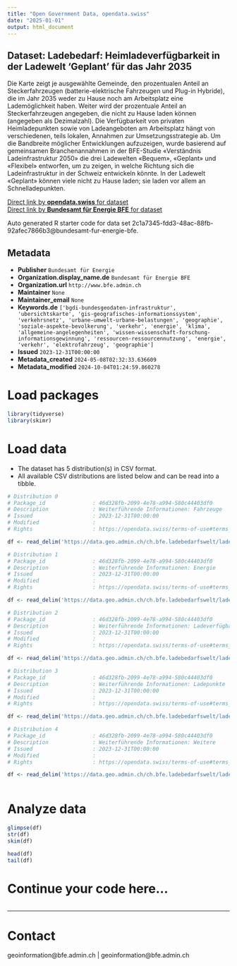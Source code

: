 ```yaml
---
title: "Open Government Data, opendata.swiss"
date: "2025-01-01"
output: html_document
---
```


## Dataset: Ladebedarf: Heimladeverfügbarkeit in der Ladewelt 'Geplant' für das Jahr 2035

Die Karte zeigt je ausgewählte Gemeinde, den prozentualen Anteil an Steckerfahrzeugen (batterie-elektrische Fahrzeugen und Plug-in Hybride), die im Jahr 2035 weder zu Hause noch am Arbeitsplatz eine Lademöglichkeit haben. Weiter wird der prozentuale Anteil an Steckerfahrzeugen angegeben, die nicht zu Hause laden können (angegeben als Dezimalzahl). Die Verfügbarkeit von privaten Heimladepunkten sowie von Ladeangeboten am Arbeitsplatz hängt von verschiedenen, teils lokalen, Annahmen zur Umsetzungsstrategie ab. Um die Bandbreite möglicher Entwicklungen aufzuzeigen, wurde basierend auf gemeinsamen Branchenannahmen in der BFE-Studie «Verständnis Ladeinfrastruktur 2050» die drei Ladewelten «Bequem», «Geplant» und «Flexibel» entworfen, um zu zeigen, in welche Richtung sich die Ladeinfrastruktur in der Schweiz entwickeln könnte. In der Ladewelt «Geplant» können viele nicht zu Hause laden; sie laden vor allem an Schnelladepunkten.

[Direct link by **opendata.swiss** for dataset](https://opendata.swiss/de/dataset/ladebedarf-heimladeverfugbarkeit-in-der-ladewelt-geplant-fur-das-jahr-2035)<br>
[Direct link by **Bundesamt für Energie BFE** for dataset](https://www.bfe.admin.ch/ladebedarfsszenarien)

Auto generated R starter code for data set 2c1a7345-fdd3-48ac-88fb-92afec7866b3@bundesamt-fur-energie-bfe.

## Metadata

- **Publisher** `Bundesamt für Energie`
- **Organization.display_name.de** `Bundesamt für Energie BFE`
- **Organization.url** `http://www.bfe.admin.ch`
- **Maintainer** `None`
- **Maintainer_email** `None`
- **Keywords.de** `['bgdi-bundesgeodaten-infrastruktur', 'ubersichtskarte', 'gis-geografisches-informationssystem', 'verkehrsnetz', 'urbane-umwelt-urbane-belastungen', 'geographie', 'soziale-aspekte-bevolkerung', 'verkehr', 'energie', 'klima', 'allgemeine-angelegenheiten', 'wissen-wissenschaft-forschung-informationsgewinnung', 'ressourcen-ressourcennutzung', 'energie', 'verkehr', 'elektrofahrzeug', 'geographie']`
- **Issued** `2023-12-31T00:00:00`
- **Metadata_created** `2024-05-08T02:32:33.636609`
- **Metadata_modified** `2024-10-04T01:24:59.860278`


# Load packages

```r

library(tidyverse)
library(skimr)

```

# Load data

-   The dataset has 5 distribution(s) in CSV format.
-   All available CSV distributions are listed below and can be read into a tibble.

```r

# Distribution 0
# Package_id               : 46d328fb-2099-4e78-a994-580c44403df0
# Description              : Weiterführende Informationen: Fahrzeuge
# Issued                   : 2023-12-31T00:00:00
# Modified                 : 
# Rights                   : https://opendata.swiss/terms-of-use#terms_by

df <- read_delim('https://data.geo.admin.ch/ch.bfe.ladebedarfswelt/ladebedarfswelt/ladebedarfswelt-fahrzeuge_2056.csv.zip')

# Distribution 1
# Package_id               : 46d328fb-2099-4e78-a994-580c44403df0
# Description              : Weiterführende Informationen: Energie
# Issued                   : 2023-12-31T00:00:00
# Modified                 : 
# Rights                   : https://opendata.swiss/terms-of-use#terms_by

df <- read_delim('https://data.geo.admin.ch/ch.bfe.ladebedarfswelt/ladebedarfswelt/ladebedarfswelt-energie_2056.csv.zip')

# Distribution 2
# Package_id               : 46d328fb-2099-4e78-a994-580c44403df0
# Description              : Weiterführende Informationen: Ladeverfügbarkeit
# Issued                   : 2023-12-31T00:00:00
# Modified                 : 
# Rights                   : https://opendata.swiss/terms-of-use#terms_by

df <- read_delim('https://data.geo.admin.ch/ch.bfe.ladebedarfswelt/ladebedarfswelt/ladebedarfswelt-verfuegbarkeit_2056.csv.zip')

# Distribution 3
# Package_id               : 46d328fb-2099-4e78-a994-580c44403df0
# Description              : Weiterführende Informationen: Ladepunkte
# Issued                   : 2023-12-31T00:00:00
# Modified                 : 
# Rights                   : https://opendata.swiss/terms-of-use#terms_by

df <- read_delim('https://data.geo.admin.ch/ch.bfe.ladebedarfswelt/ladebedarfswelt/ladebedarfswelt-ladepunkte_2056.csv.zip')

# Distribution 4
# Package_id               : 46d328fb-2099-4e78-a994-580c44403df0
# Description              : Weiterführende Informationen: Weitere
# Issued                   : 2023-12-31T00:00:00
# Modified                 : 
# Rights                   : https://opendata.swiss/terms-of-use#terms_by

df <- read_delim('https://data.geo.admin.ch/ch.bfe.ladebedarfswelt/ladebedarfswelt/ladebedarfswelt-weitere_2056.csv.zip')



```

# Analyze data

```r

glimpse(df)
str(df)
skim(df)

head(df)
tail(df)

```

# Continue your code here...

```r

```

------------------------------------------------------------------------

# Contact

geoinformation@bfe.admin.ch | geoinformation@bfe.admin.ch
